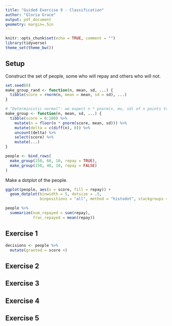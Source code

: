 ```yaml
---
title: "Guided Exercise 9 - Classification"
author: "Gloria Grace"
output: pdf_document
geometry: margin=.5in
---
```


```r
knitr::opts_chunk$set(echo = TRUE, comment = "")
library(tidyverse)
theme_set(theme_bw())
```

## Setup

Construct the set of people, some who will repay and others who will not.

```r
set.seed(0)
make_group_rand <- function(n, mean, sd, ...) {
  tibble(score = rnorm(n, mean = mean, sd = sd), ...)
}

# "Deterministic normal": we expect n * pnorm(x, mu, sd) of n points to be below x.
make_group <- function(n, mean, sd, ...) {
  tibble(score = 0:100) %>% 
    mutate(n = floor(n * pnorm(score, mean, sd))) %>% 
    mutate(delta = c(diff(n), 0)) %>% 
    uncount(delta) %>% 
    select(score) %>% 
    mutate(...)
}

people <- bind_rows(
  make_group(150, 60, 10, repay = TRUE),
  make_group(150, 40, 10, repay = FALSE)
)
```

Make a dotplot of the people.

```r
ggplot(people, aes(x = score, fill = repay)) +
  geom_dotplot(binwidth = 5, dotsize = .5,
               binpositions = "all", method = "histodot", stackgroups = TRUE)
```

<!-- Add headers and chunks for exercises below. -->

```r
people %>% 
  summarize(num_repayed = sum(repay),
            frac_repayed = mean(repay))
```


## Exercise 1

```r
decisions <- people %>% 
  mutate(granted = score <)
```

## Exercise 2

## Exercise 3

## Exercise 4

## Exercise 5
